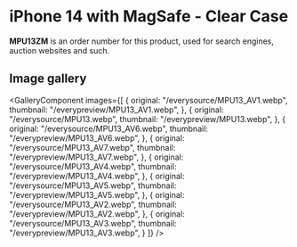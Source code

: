 
# iPhone 14  with MagSafe - Clear Case

<Callout type='info' emoji='👉🏻'>**MPU13ZM** is an order number for this product, used for search engines, auction websites and such.</Callout>

## Image gallery

<GalleryComponent
    images={[
      {
        original: "/everysource/MPU13_AV1.webp",
        thumbnail: "/everypreview/MPU13_AV1.webp",
      },
      {
        original: "/everysource/MPU13.webp",
        thumbnail: "/everypreview/MPU13.webp",
      },
      {
        original: "/everysource/MPU13_AV6.webp",
        thumbnail: "/everypreview/MPU13_AV6.webp",
      },
      {
        original: "/everysource/MPU13_AV7.webp",
        thumbnail: "/everypreview/MPU13_AV7.webp",
      },
      {
        original: "/everysource/MPU13_AV4.webp",
        thumbnail: "/everypreview/MPU13_AV4.webp",
      },
      {
        original: "/everysource/MPU13_AV5.webp",
        thumbnail: "/everypreview/MPU13_AV5.webp",
      },
      {
        original: "/everysource/MPU13_AV2.webp",
        thumbnail: "/everypreview/MPU13_AV2.webp",
      },
      {
        original: "/everysource/MPU13_AV3.webp",
        thumbnail: "/everypreview/MPU13_AV3.webp",
      }
    ]}
  />
